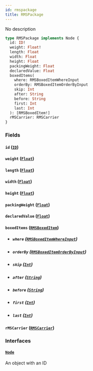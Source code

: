 ```yaml
---
id: rmspackage
title: RMSPackage
---
```


No description

```graphql
type RMSPackage implements Node {
  id: ID!
  weight: Float!
  length: Float
  width: Float
  height: Float
  packingWeight: Float
  declaredValue: Float
  boxedItems(
    where: RMSBoxedItemWhereInput
    orderBy: RMSBoxedItemOrderByInput
    skip: Int
    after: String
    before: String
    first: Int
    last: Int
  ): [RMSBoxedItem!]
  rMSCarrier: RMSCarrier
}
```

### Fields

#### `id` ([`ID`](../rate-manager-service/scalars/id))

#### `weight` ([`Float`](../rate-manager-service/scalars/float))

#### `length` ([`Float`](../rate-manager-service/scalars/float))

#### `width` ([`Float`](../rate-manager-service/scalars/float))

#### `height` ([`Float`](../rate-manager-service/scalars/float))

#### `packingWeight` ([`Float`](../rate-manager-service/scalars/float))

#### `declaredValue` ([`Float`](../rate-manager-service/scalars/float))

#### `boxedItems` ([`RMSBoxedItem`](../rate-manager-service/objects/rmsboxed-item))

- ##### `where` ([`RMSBoxedItemWhereInput`](../rate-manager-service/inputs/rmsboxed-item-where-input))

- ##### `orderBy` ([`RMSBoxedItemOrderByInput`](../rate-manager-service/enums/rmsboxed-item-order-by-input))

- ##### `skip` ([`Int`](../rate-manager-service/scalars/int))

- ##### `after` ([`String`](../rate-manager-service/scalars/string))

- ##### `before` ([`String`](../rate-manager-service/scalars/string))

- ##### `first` ([`Int`](../rate-manager-service/scalars/int))

- ##### `last` ([`Int`](../rate-manager-service/scalars/int))

#### `rMSCarrier` ([`RMSCarrier`](../rate-manager-service/objects/rmscarrier))

### Interfaces

#### [`Node`](../rate-manager-service/interfaces/node)

An object with an ID
